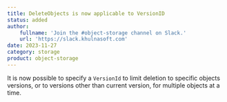 ```yaml
---
title: DeleteObjects is now applicable to VersionID
status: added
author:
    fullname: 'Join the #object-storage channel on Slack.'
    url: 'https://slack.khulnasoft.com'
date: 2023-11-27
category: storage
product: object-storage
---
```


It is now possible to specify a `VersionId` to limit deletion to specific objects versions, or to versions other than current version, for multiple objects at a time.

